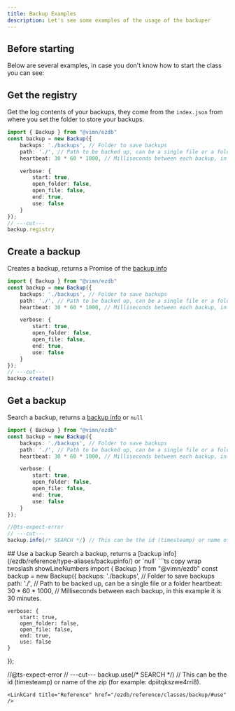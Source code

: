 ```yaml
---
title: Backup Examples
description: Let's see some examples of the usage of the backuper
---
```


## Before starting
Below are several examples, in case you don't know how to start the class you can see:

<CardGrid>
<LinkCard title="Installation" href="/ezdb/guides/installation" />
<LinkCard title="How to setup" href="/ezdb/guides/backup/setup" />
</CardGrid>

## Get the registry
Get the log contents of your backups, they come from the `index.json` from where you set the folder to store your backups.
```ts copy wrap twoslash showLineNumbers
import { Backup } from "@vimn/ezdb"
const backup = new Backup({
	backups: './backups', // Folder to save backups
	path: './', // Path to be backed up, can be a single file or a folder
	heartbeat: 30 * 60 * 1000, // Milliseconds between each backup, in this example it is 30 minutes.

	verbose: {
		start: true,
		open_folder: false,
		open_file: false,
		end: true,
		use: false
	}
});
// ---cut---
backup.registry
```
<LinkCard title="Reference" href="/ezdb/reference/classes/backup/#registry" />

## Create a backup
Creates a backup, returns a Promise of the [backup info](/ezdb/reference/type-aliases/backupinfo/)
```ts copy wrap twoslash showLineNumbers
import { Backup } from "@vimn/ezdb"
const backup = new Backup({
	backups: './backups', // Folder to save backups
	path: './', // Path to be backed up, can be a single file or a folder
	heartbeat: 30 * 60 * 1000, // Milliseconds between each backup, in this example it is 30 minutes.

	verbose: {
		start: true,
		open_folder: false,
		open_file: false,
		end: true,
		use: false
	}
});
// ---cut---
backup.create()
```
<LinkCard title="Reference" href="/ezdb/reference/classes/backup/#create" />

## Get a backup
Search a backup, returns a [backup info](/ezdb/reference/type-aliases/backupinfo/) or `null`
```ts copy wrap twoslash showLineNumbers
import { Backup } from "@vimn/ezdb"
const backup = new Backup({
	backups: './backups', // Folder to save backups
	path: './', // Path to be backed up, can be a single file or a folder
	heartbeat: 30 * 60 * 1000, // Milliseconds between each backup, in this example it is 30 minutes.

	verbose: {
		start: true,
		open_folder: false,
		open_file: false,
		end: true,
		use: false
	}
});

//@ts-expect-error
// ---cut---
backup.info(/* SEARCH */) // This can be the id (timesteamp) or name of the zip (for example: dpiitqkszwe4rri8).
```
<LinkCard title="Reference" href="/ezdb/reference/classes/backup/#info" />
## Use a backup
Search a backup, returns a [backup info](/ezdb/reference/type-aliases/backupinfo/) or `null`
```ts copy wrap twoslash showLineNumbers
import { Backup } from "@vimn/ezdb"
const backup = new Backup({
	backups: './backups', // Folder to save backups
	path: './', // Path to be backed up, can be a single file or a folder
	heartbeat: 30 * 60 * 1000, // Milliseconds between each backup, in this example it is 30 minutes.

	verbose: {
		start: true,
		open_folder: false,
		open_file: false,
		end: true,
		use: false
	}
});

//@ts-expect-error
// ---cut---
backup.use(/* SEARCH */) // This can be the id (timesteamp) or name of the zip (for example: dpiitqkszwe4rri8).
```
<LinkCard title="Reference" href="/ezdb/reference/classes/backup/#use" />